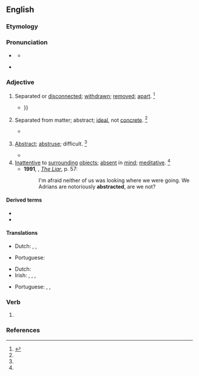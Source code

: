 ==English==

===Etymology===
{{suffix|en|abstract|ed}}

===Pronunciation===
* {{a|RP}} {{IPA|en|/əb.ˈstɹæk.tɪd/}}
** {{audio|en|LL-Q1860 (eng)-Vealhurl-abstracted.wav|Audio (UK)}}
* {{a|US}} {{IPA|en|/əb.ˈstɹæk.tɪd/|/æb.ˈstɹæk.tɪd/}}

===Adjective===
{{en-adj}}

# Separated or [[disconnected]]; [[withdrawn]]; [[remove]]d; [[apart]]. {{defdate|First attested in the mid 16<sup>th</sup> century.}}<ref name=SOED>{{R:SOED5|page=10}}</ref>
#* {{RQ:Milton Paradise Lost|book=VIII|passage=the evil '''abstracted''' stood<br>From his own evil,{{...}}}}
# {{lb|en|now|rare}} Separated from matter; abstract; [[ideal]], not [[concrete]]. {{defdate|First attested in the early 17<sup>th</sup> century.}}<ref name=SOED/>
#* {{RQ:Burke Regicide Peace|letter=4|page=1|passage=I am not sure, that the best way of discussing any subject, except those, that concern the '''abstracted''' sciences, is not somewhat in the way of dialogue.}}
# {{lb|en|now|rare}} [[abstract|Abstract]]; [[abstruse]]; difficult. {{defdate|First attested in the early 17<sup>th</sup> century.}}<ref name=SOED/>
#* {{RQ:Swift Tale of a Tub|section=IX|sectionname=A Digression Concerning the Original, the Use and Improvement of Madness in a Commonwealth|pages=169–170|pageref=170|passage=The preſent Argument is the moſt '''abſtracted''' that ever I engaged in, it ſtrains my Faculties to their higheſt Stretch; and I deſire the Reader to attend with utmoſt perpenſity; For, I now proceed to unravel this knotty Point.}}
# [[inattentive|Inattentive]] to [[surround]]ing [[object]]s; [[absent]] in [[mind]]; [[meditative]]. {{defdate|First attested in the early 17<sup>th</sup> century.}}<ref name=SOED/>
#* '''1991''', {{w|Stephen Fry}}, ''[[:w:The Liar (novel)|The Liar]]'', p. 57:
#*: I'm afraid neither of us was looking where we were going. We Adrians are notoriously '''abstracted''', are we not?
#: {{ux|en|...an '''abstracted''' scholar...}}

====Derived terms====
* {{l|en|abstractedly}}
* {{l|en|abstractedness}}

====Translations====
{{trans-top|separated or disconnected}}
* Dutch: {{t+|nl|absent}}, {{t+|nl|afwezig}}, {{t|nl|in gedachten verdiept}}
{{trans-mid}}
* Portuguese: {{t+|pt|abstraído}}
{{trans-bottom}}

{{trans-top|inattentive to surrounding objects}}
* Dutch: {{t+|nl|verstrooid}}
* Irish: {{t|ga|aislingeach}}, {{t|ga|brionglóideach}}, {{t|ga|neamhairdiúil}}, {{t|ga|seachránach}}
{{trans-mid}}
* Portuguese: {{t+|pt|abstraído}}, {{t+|pt|absorto}}, {{t+|pt|distraído}}
{{trans-bottom}}

===Verb===
{{head|en|verb form}}

# {{en-past of|abstract}}

===References===
<references/>